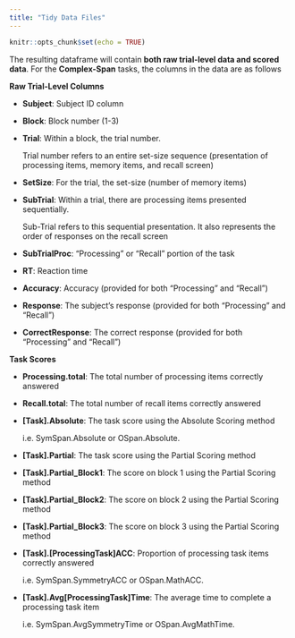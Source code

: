 ```yaml
---
title: "Tidy Data Files"
---
```


```r
knitr::opts_chunk$set(echo = TRUE)
```

The resulting dataframe will contain **both raw trial-level data and scored data**. 
For the **Complex-Span** tasks, the columns in the data are as follows

**Raw Trial-Level Columns**

- **Subject**:  Subject ID column

- **Block**:  Block number (1-3)

- **Trial**:  Within a block, the trial number. 

    Trial number refers to an entire set-size sequence (presentation of processing items, memory items, and recall screen)
    
- **SetSize**:  For the trial, the set-size (number of memory items)

- **SubTrial**:  Within a trial, there are processing items presented sequentially.

    Sub-Trial refers to this sequential presentation. It also represents the order of responses on the recall screen

- **SubTrialProc**: "Processing" or "Recall" portion of the task

- **RT**:  Reaction time

- **Accuracy**:  Accuracy (provided for both "Processing" and "Recall")

- **Response**:  The subject's response (provided for both "Processing" and "Recall")

- **CorrectResponse**:  The correct response (provided for both "Processing" and "Recall")

**Task Scores**

- **Processing.total**:  The total number of processing items correctly answered

- **Recall.total**:  The total number of recall items correctly answered

- **[Task].Absolute**: The task score using the Absolute Scoring method

    i.e. SymSpan.Absolute or OSpan.Absolute. 

- **[Task].Partial**:  The task score using the Partial Scoring method

- **[Task].Partial_Block1**:  The score on block 1 using the Partial Scoring method

- **[Task].Partial_Block2**:  The score on block 2 using the Partial Scoring method

- **[Task].Partial_Block3**:  The score on block 3 using the Partial Scoring method

- **[Task].[ProcessingTask]ACC**: Proportion of processing task items correctly answered

    i.e. SymSpan.SymmetryACC or OSpan.MathACC. 

- **[Task].Avg[ProcessingTask]Time**: The average time to complete a processing task item

     i.e. SymSpan.AvgSymmetryTime or OSpan.AvgMathTime.
     

